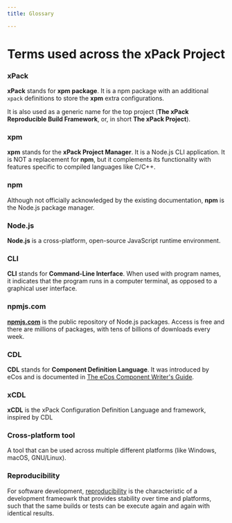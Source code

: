 ```yaml
---
title: Glossary

---
```


# Terms used across the xPack Project

### xPack

**xPack** stands for **xpm package**. It is a npm package with an additional
`xpack` definitions to store the **xpm** extra configurations.

It is also used as a generic name for the top project (**The xPack Reproducible Build Framework**, or, in short **The xPack Project**).

### xpm

**xpm** stands for the **xPack Project Manager**. It is a Node.js CLI
application. It is NOT a replacement for **npm**, but it complements its
functionality with features specific to
compiled languages like C/C++.

### npm

Although not officially acknowledged by the existing documentation, **npm**
is the Node.js package manager.

### Node.js

**Node.js** is a cross-platform, open-source JavaScript runtime
environment.

### CLI

**CLI** stands for **Command-Line Interface**. When used with
program names, it indicates that the program runs in a computer terminal,
as opposed to a graphical user interface.

### npmjs.com

**[npmjs.com](https://npmjs.com)** is the public repository of Node.js
packages. Access is free and there are millions of packages, with
tens of billions of downloads every week.

### CDL

**CDL** stands for **Component Definition Language**. It was introduced
by eCos and is documented in [The eCos Component Writer's Guide](http://ecos.sourceware.org/docs-3.0/cdl-guide/cdl-guide.html).

### xCDL

**xCDL** is the xPack Configuration Definition Language and framework,
inspired by CDL

### Cross-platform tool

A tool that can be used across multiple different platforms (like Windows,
macOS, GNU/Linux).

### Reproducibility

For software development,
[reproducibility](https://en.wikipedia.org/wiki/Reproducibility)
is the characteristic of a
development frameowrk that provides stability over time and platforms,
such that the same builds or tests can be execute again and again with
identical results.
